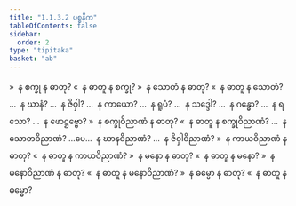 ```yaml
---
title: "1.1.3.2 ပစ္စနီက"
tableOfContents: false
sidebar:
  order: 2
type: "tipitaka"
basket: "ab"
---
```



<DynamicBreadcrumb />

<Division number="7">

<Paragraph number="59">
»  န စက္ခု န ဓာတု?
</Paragraph>

<Paragraph number="60">
«  န ဓာတူ န စက္ခု?
</Paragraph>

<Paragraph number="61">
»  န သောတံ န ဓာတု?
</Paragraph>

<Paragraph number="62">
«  န ဓာတူ န သောတံ?
</Paragraph>

<Paragraph number="63">
…  န ဃာနံ? …  န ဇိဝှါ? …  န ကာယော? …  န ရူပံ? …  န သဒ္ဒေါ? …  န ဂန္ဓော? …  န ရသော? …  န ဖောဋ္ဌဗ္ဗော?
</Paragraph>

<Paragraph number="64">
»  န စက္ခုဝိညာဏံ န ဓာတု?
</Paragraph>

<Paragraph number="65">
«  န ဓာတူ န စက္ခုဝိညာဏံ?
</Paragraph>

<Paragraph number="66">
…  န သောတဝိညာဏံ? …ပေ…  န ဃာနဝိညာဏံ? …  န ဇိဝှါဝိညာဏံ?
</Paragraph>

<Paragraph number="67">
»  န ကာယဝိညာဏံ န ဓာတု?
</Paragraph>

<Paragraph number="68">
«  န ဓာတူ န ကာယဝိညာဏံ?
</Paragraph>

<Paragraph number="69">
»  န မနော န ဓာတု?
</Paragraph>

<Paragraph number="70">
«  န ဓာတူ န မနော?
</Paragraph>

<Paragraph number="71">
»  န မနောဝိညာဏံ န ဓာတု?
</Paragraph>

<Paragraph number="72">
«  န ဓာတူ န မနောဝိညာဏံ?
</Paragraph>

<Paragraph number="73">
»  န ဓမ္မော န ဓာတု?
</Paragraph>

<Paragraph number="74">
«  န ဓာတူ န ဓမ္မော?
</Paragraph>
</Division>